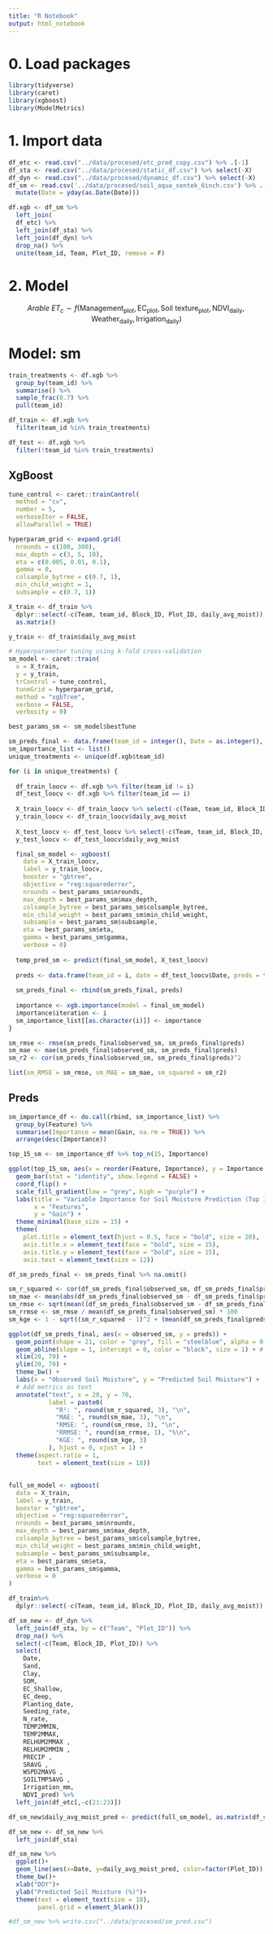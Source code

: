 ```yaml
---
title: "R Notebook"
output: html_notebook
---
```


# 0. Load packages

```r
library(tidyverse)
library(caret)
library(xgboost)
library(ModelMetrics)
```

# 1. Import data

```r
df_etc <- read.csv("../data/procesed/etc_pred_copy.csv") %>% .[-1]
df_sta <- read.csv("../data/procesed/static_df.csv") %>% select(-X)
df_dyn <- read.csv("../data/procesed/dynamic_df.csv") %>% select(-X)
df_sm <- read.csv('../data/procesed/soil_aqua_sentek_6inch.csv') %>% .[-c(1,5)] %>% 
  mutate(Date = yday(as.Date(Date)))

df.xgb <- df_sm %>% 
  left_join(
  df_etc) %>% 
  left_join(df_sta) %>% 
  left_join(df_dyn) %>% 
  drop_na() %>% 
  unite(team_id, Team, Plot_ID, remove = F)
```

# 2. Model

$${Arable~ET_c} \sim f(\text{Management}_{\text{plot}}, \text{EC}_{\text{plot}}, \text{Soil texture}_{\text{plot}}, \text{NDVI}_{\text{daily}}, \text{Weather}_{\text{daily}}, \text{Irrigation}_{\text{daily}})$$

# Model: sm 

```r
train_treatments <- df.xgb %>%
  group_by(team_id) %>%
  summarise() %>%
  sample_frac(0.7) %>%
  pull(team_id)

df_train <- df.xgb %>%
  filter(team_id %in% train_treatments)

df_test <- df.xgb %>%
  filter(!team_id %in% train_treatments)
```

## XgBoost

```r
tune_control <- caret::trainControl(
  method = "cv",
  number = 5,
  verboseIter = FALSE,
  allowParallel = TRUE)

hyperparam_grid <- expand.grid(
  nrounds = c(100, 300),
  max_depth = c(3, 5, 10),
  eta = c(0.005, 0.01, 0.1),
  gamma = 0,
  colsample_bytree = c(0.7, 1),
  min_child_weight = 1,
  subsample = c(0.7, 1))

X_train <- df_train %>%
  dplyr::select(-c(Team, team_id, Block_ID, Plot_ID, daily_avg_moist)) %>%
  as.matrix()

y_train <- df_train$daily_avg_moist

# Hyperparameter tuning using k-fold cross-validation
sm_model <- caret::train(
  x = X_train,
  y = y_train,
  trControl = tune_control,
  tuneGrid = hyperparam_grid,
  method = "xgbTree",
  verbose = FALSE,
  verbosity = 0)

best_params_sm <- sm_model$bestTune

sm_preds_final <- data.frame(team_id = integer(), Date = as.integer(), preds = numeric(), observed_sm = numeric())
sm_importance_list <- list()
unique_treatments <- unique(df.xgb$team_id)

for (i in unique_treatments) {
  
  df_train_loocv <- df.xgb %>% filter(team_id != i)
  df_test_loocv <- df.xgb %>% filter(team_id == i)
  
  X_train_loocv <- df_train_loocv %>% select(-c(Team, team_id, Block_ID, Plot_ID, daily_avg_moist)) %>% as.matrix()
  y_train_loocv <- df_train_loocv$daily_avg_moist
  
  X_test_loocv <- df_test_loocv %>% select(-c(Team, team_id, Block_ID, Plot_ID, daily_avg_moist)) %>% as.matrix()
  y_test_loocv <- df_test_loocv$daily_avg_moist

  final_sm_model <- xgboost(
    data = X_train_loocv,
    label = y_train_loocv,
    booster = "gbtree",
    objective = "reg:squarederror",
    nrounds = best_params_sm$nrounds,
    max_depth = best_params_sm$max_depth,
    colsample_bytree = best_params_sm$colsample_bytree,
    min_child_weight = best_params_sm$min_child_weight,
    subsample = best_params_sm$subsample,
    eta = best_params_sm$eta,
    gamma = best_params_sm$gamma,
    verbose = 0)
  
  temp_pred_sm <- predict(final_sm_model, X_test_loocv)
  
  preds <- data.frame(team_id = i, date = df_test_loocv$Date, preds = temp_pred_sm, observed_sm = y_test_loocv)
  
  sm_preds_final <- rbind(sm_preds_final, preds)
  
  importance <- xgb.importance(model = final_sm_model)
  importance$iteration <- i
  sm_importance_list[[as.character(i)]] <- importance
}

sm_rmse <- rmse(sm_preds_final$observed_sm, sm_preds_final$preds)
sm_mae <- mae(sm_preds_final$observed_sm, sm_preds_final$preds)
sm_r2 <- cor(sm_preds_final$observed_sm, sm_preds_final$preds)^2

list(sm_RMSE = sm_rmse, sm_MAE = sm_mae, sm_squared = sm_r2)
```

## Preds

```r
sm_importance_df <- do.call(rbind, sm_importance_list) %>%
  group_by(Feature) %>%
  summarise(Importance = mean(Gain, na.rm = TRUE)) %>%
  arrange(desc(Importance))

top_15_sm <- sm_importance_df %>% top_n(15, Importance)

ggplot(top_15_sm, aes(x = reorder(Feature, Importance), y = Importance, fill = Importance)) +
  geom_bar(stat = "identity", show.legend = FALSE) +
  coord_flip() +
  scale_fill_gradient(low = "grey", high = "purple") +
  labs(title = "Variable Importance for Soil Moisture Prediction (Top 15)",
       x = "Features",
       y = "Gain") +
  theme_minimal(base_size = 15) +
  theme(
    plot.title = element_text(hjust = 0.5, face = "bold", size = 20),
    axis.title.x = element_text(face = "bold", size = 15),
    axis.title.y = element_text(face = "bold", size = 15),
    axis.text = element_text(size = 12))

df_sm_preds_final <- sm_preds_final %>% na.omit()

sm_r_squared <- cor(df_sm_preds_final$observed_sm, df_sm_preds_final$preds)^2
sm_mae <- mean(abs(df_sm_preds_final$observed_sm - df_sm_preds_final$preds))
sm_rmse <- sqrt(mean((df_sm_preds_final$observed_sm - df_sm_preds_final$preds)^2))
sm_rrmse <- sm_rmse / mean(df_sm_preds_final$observed_sm) * 100
sm_kge <- 1 - sqrt((sm_r_squared - 1)^2 + (mean(df_sm_preds_final$preds) / mean(df_sm_preds_final$observed_sm) - 1)^2)

ggplot(df_sm_preds_final, aes(x = observed_sm, y = preds)) +
  geom_point(shape = 21, color = "grey", fill = "steelblue", alpha = 0.5, size = 3) +
  geom_abline(slope = 1, intercept = 0, color = "black", size = 1) + # 1:1 line
  xlim(20, 70) +
  ylim(20, 70) +
  theme_bw() +
  labs(x = "Observed Soil Moisture", y = "Predicted Soil Moisture") +
  # Add metrics as text
  annotate("text", x = 20, y = 70, 
           label = paste0(
             "R²: ", round(sm_r_squared, 3), "\n",
             "MAE: ", round(sm_mae, 3), "\n",
             "RMSE: ", round(sm_rmse, 3), "\n",
             "RRMSE: ", round(sm_rrmse, 1), "%\n",
             "KGE: ", round(sm_kge, 3)
           ), hjust = 0, vjust = 1) +
  theme(aspect.ratio = 1,
        text = element_text(size = 18))
```

## 

```r

full_sm_model <- xgboost(
  data = X_train,
  label = y_train,
  booster = "gbtree",
  objective = "reg:squarederror",
  nrounds = best_params_sm$nrounds,
  max_depth = best_params_sm$max_depth,
  colsample_bytree = best_params_sm$colsample_bytree,
  min_child_weight = best_params_sm$min_child_weight,
  subsample = best_params_sm$subsample,
  eta = best_params_sm$eta,
  gamma = best_params_sm$gamma,
  verbose = 0
)

df_train%>%
  dplyr::select(-c(Team, team_id, Block_ID, Plot_ID, daily_avg_moist))

df_sm_new <- df_dyn %>%
  left_join(df_sta, by = c("Team", "Plot_ID")) %>%
  drop_na() %>%
  select(-c(Team, Block_ID, Plot_ID)) %>%
  select(
    Date,
    Sand,
    Clay,
    SOM,
    EC_Shallow,
    EC_deep,
    Planting_date,
    Seeding_rate,
    N_rate,
    TEMP2MMIN,
    TEMP2MMAX,
    RELHUM2MMAX ,
    RELHUM2MMIN ,
    PRECIP ,
    SRAVG ,
    WSPD2MAVG ,
    SOILTMP5AVG ,
    Irrigation_mm,
    NDVI_pred) %>% 
  left_join(df_etc[,-c(21:23)])

df_sm_new$daily_avg_moist_pred <- predict(full_sm_model, as.matrix(df_sm_new))

df_sm_new <- df_sm_new %>% 
  left_join(df_sta)

df_sm_new %>% 
  ggplot()+
  geom_line(aes(x=Date, y=daily_avg_moist_pred, color=factor(Plot_ID)), show.legend = F, alpha = 0.5)+
  theme_bw()+
  xlab("DOY")+
  ylab("Predicted Soil Moisture (%)")+
  theme(text = element_text(size = 18),
        panel.grid = element_blank())

#df_sm_new %>% write.csv("../data/procesed/sm_pred.csv")
```






























